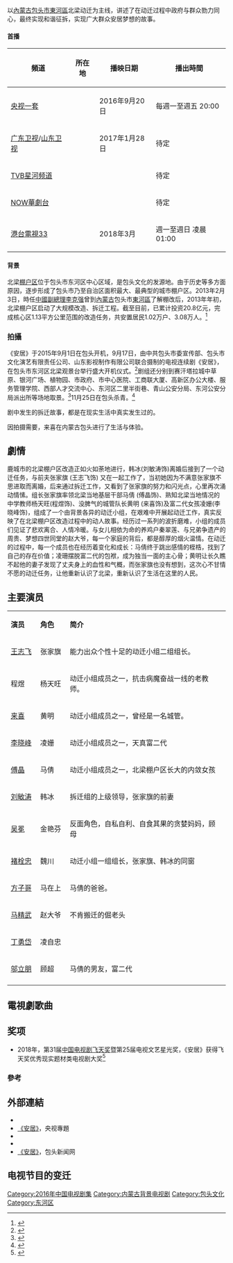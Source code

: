 {{Otheruses|subject=2016年在中国大陆播出的电视剧《安居》|other=其他同名条目|安居}}
{{電視節目資訊框
| 名稱       = 安居
| 原名       =
| 英文名稱   =''{{lang|en|Housing}}''
| 圖片       = 
| 圖說       = 
| 類型       = 都市、民生
| 原創       = 
| 發展       = 
| 編劇       = [[赵冬苓|赵冬苓]]、张云霄
| 導演       = [[张永新|张永新]]
| 執行導演   =  
| 制作人     = 李九红、傅民
| 出品人     = 杜学军、孙红梅、吕芃、晋亮
| 监制       = 
| 演出       = [[王志飞|王志飞]]，傅晶，[[程煜|程煜]]，李晓峰，来喜，[[刘敏涛|刘敏涛]]
| 主題曲     = 
| 片尾曲     = 故乡的歌谣
| 作詞2      = 玉镯儿
| 作曲2      = 栾凯
| 演唱2      =
| 插曲       = 
| 配音       = 
| 旁白       =  
| 字幕       = 中文
| 國家       = {{中國大陸}}
| 語言       = [[普通話|普通話]]
| 季數       = 
| 系列數     = 
| 輯數       = 
| 原集數     = '''33集'''
| 每集列表   = 
| 執行製片   = 
| 製片人     = 	
| 監製       = 周纯杰、王红勇、赵冬苓、王伟、牛烟生、林国刚、吴雪松
| 副製片人   = 
| 共同製片人 = 
| 編審       = 
| 剪輯       = 
| 製作年份   = 2015
| 外景       = {{CHNML}}[[包頭市|包頭市]]<br />银川华夏西部影视城
| 機位       = 
| 每集長     = 
| 製作公司   = [[山东影视传媒集团|山东影视传媒集团]]<br />包头市文化演艺有限责任公司
| 影視公司   = 
| 電視網     = [[央视一套|央视一套]]
| 集數       = 
| 視訊制式   = [[SDTV|SDTV]][[576i|576i]]、[[HDTV|HDTV]][[1080i|1080i]]
| 音訊制式   = [[立體聲|立體聲]]
| 首播國家   = {{CHNML}} 
| 每集长度   = 45分鐘
| 開始       = 2016年9月20日
| 結束       = 2016年10月15日
| 晚於       = 
| 早於       = 
| 相關劇集   = 
| 中國大陸名稱 = 
| 台灣名稱   = 
| 港澳名稱   = 
| 馬新名稱   = 
| 官方網站   = 
| imdb_id    = 
| tv_com_id  = 
}}
{{engname|《安居》|''Housing''}}以[[内蒙古自治区|內蒙古]][[包头市|包头市]][[東河區|東河區]]北梁动迁为主线，讲述了在动迁过程中政府与群众勠力同心，最终实现和谐征拆，实现广大群众安居梦想的故事。

==== 首播 ====
{| class="wikitable" style="text-align:center;"
|-
!頻道||所在地||播映日期||播出時間
|-
|[[央视一套|央视一套]] || rowspan="2" |{{CHNML}}||2016年9月20日||每週一至週五 20:00
|-
|[[广东卫视|广东卫视]]/[[山东卫视|山东卫视]]||2017年1月28日||待定
|-
|[[TVB星河频道|TVB星河频道]] || rowspan="3" |{{HKG}}||||待定
|-
|[[NOW華劇台|NOW華劇台]]||||待定
|-
|[[港台電視33|港台電視33]]||2018年3月||週一至週日 凌晨01:00
|}

==== 背景 ====
北梁[[棚户区|棚户区]]位于包头市东河区中心区域，是包头文化的发源地。由于历史等多方面原因，逐步形成了包头市乃至自治区面积最大、最典型的城市棚户区。2013年2月3日，時任[[中國副總理|中國副總理]][[李克强|李克强]]曾到[[內蒙古|內蒙古]]包头市[[東河區|東河區]]了解棚改后，2013年年初，北梁棚户区启动了大规模改造、拆迁工程。截至目前，已累计投资20.8亿元，完成核心区1.13平方公里范围的改造任务，共安置居民1.02万户、3.08万人。<ref>{{Cite web |url=http://news.sohu.com/20150303/n409278954.shtml |title=包头棚户区居民忆李克强来访：老觉得像梦一样 |access-date=2016-10-16 |archive-date=2019-05-02 |archive-url=https://web.archive.org/web/20190502162926/http://news.sohu.com/20150303/n409278954.shtml |dead-url=no }}</ref>

=== 拍攝 ===
《安居》于2015年9月1日在包头开机，9月17日，由中共包头市委宣传部、包头市文化演艺有限责任公司、山东影视制作有限公司联合摄制的电视连续剧《安居》，在包头市东河区北梁观景台举行盛大开机仪式。<ref>{{Cite web |url=http://ent.nmgnews.com.cn/system/2015/09/18/011773805.shtml |title=电视剧《安居》在包头市北梁开机 |access-date=2016-10-16 |archive-url=https://web.archive.org/web/20170305015203/http://ent.nmgnews.com.cn/system/2015/09/18/011773805.shtml |archive-date=2017-03-05 |dead-url=yes }}</ref>剧组还分别到赛汗塔拉城中草原、银河广场、植物园、市政府、市中心医院、工商联大厦、高新区办公大楼、服务管理学院、西部人才交流中心、东河区二里半街巷、青山公安分局、东河公安分局派出所等场地取景。<ref>{{Cite web |url=http://www.northnews.cn/2016/0930/2276103.shtml |title=“中国棚改第一剧”《安居》台前幕后 |access-date=2016-10-16 |archive-url=https://web.archive.org/web/20161018213056/http://www.northnews.cn/2016/0930/2276103.shtml |archive-date=2016-10-18 |dead-url=yes }}</ref>11月25日在包头杀青。<ref>{{Cite web |url=http://www.btdonghe.gov.cn/c/2015-11-25/750061.html |title=北梁棚改大剧《安居》正式杀青 琅琊榜主演倾情加盟！ |access-date=2016-10-16 |archive-url=https://web.archive.org/web/20170305015245/http://www.btdonghe.gov.cn/c/2015-11-25/750061.html |archive-date=2017-03-05 |dead-url=yes }}</ref>

剧中发生的拆迁故事，都是在现实生活中真实发生过的。

因拍摄需要，来喜在内蒙古包头进行了生活与体验。

== 劇情 ==
鹿城市的北梁棚户区改造正如火如荼地进行，韩冰(刘敏涛饰)离婚后接到了一个动迁任务，与前夫张家旗 (王志飞饰) 又在一起工作了，当初她因为不满意张家旗不思进取而离婚，后来通过拆迁工作，又看到了张家旗的努力和闪光点，心里再次涌动情愫。组长张家旗率领北梁当地基层干部马倩 (傅晶饰)、熟知北梁当地情况的中学教师杨天旺(程煜饰)、没脾气的城管队长黄明 (来喜饰)及富二代女孩凌姗(李晓峰饰)，组成了一个由背景各异的动迁小组，在艰难中开展起动迁工作，真实反映了在北梁棚户区改造过程中的动人故事。经历过一系列的波折磨难，小组的成员们见证了悲欢离合、人情冷暖。与女儿相依为命的养鸡户秦翠莲、与兄弟争遗产的周贵、梦想四世同堂的赵大爷，每一个家庭的背后，都是醇厚的烟火温情。在动迁的过程中，每一个成员也在经历着变化和成长：马倩终于跳出感情的桎梏，找到了自己的存在价值；凌珊摆脱富二代的包袱，成为独当一面的主心骨；黄明让长久瞧不起他的妻子发现了丈夫身上的血性和气概，而张家旗也没有想到，这次心不甘情不愿的动迁任务，让他重新认识了北梁，重新认识了生活在这里的人民。

==主要演员==
{|class="wikitable" width="40%"
|- style="background:cornflowerblue; color:white" align=center
|style="width:5%"|'''演员'''||style="width:5%"|'''角色'''||style="width:30%"|'''简介'''
|-
| [[王志飞|王志飞]] || 张家旗 || 能力出众个性十足的动迁小组二组组长。
|-
| 程煜 || 杨天旺 || 动迁小组成员之一，抗击病魔奋战一线的老教师。
|-
| [[来喜|来喜]] || 黄明 || 动迁小组成员之一，曾经是一名城管。
|-
| [[李晓峰|李晓峰]] ||凌姗 || 动迁小组成员之一，天真富二代
|-
| [[傅晶|傅晶]] || 马倩 ||  动迁小组成员之一，北梁棚户区长大的内敛女孩
|-
| [[刘敏涛|刘敏涛]] || 韩冰 || 拆迁组的上级领导，张家旗的前妻
|-
| [[吴冕|吴冕]] ||金艳芬 || 反面角色，自私自利、自食其果的贪婪妈妈，顾母
|-
| [[褚栓忠|褚栓忠]] || 魏川 || 动迁小组一组组长，张家旗、韩冰的同窗
|-
| [[方子哥|方子哥]] || 马在上 || 马倩的爸爸。
|-
| [[马精武|马精武]] ||赵大爷 || 不肯搬迁的倔老头
|-
|[[丁勇岱|丁勇岱]]
|凌自忠
|
|-
| [[邬立朋|邬立朋]] || 顾超 || 马倩的男友，富二代
|-
|}

==電視劇歌曲==
{{Tracklist 
| collapsed = 
| headline = 
| font_size = 
| total_length = 

| extra_column = 演唱者

| title1 = 《故乡的歌谣》
| note1 = 片尾曲
| longnote1 = 
| music1 = 栾凯
| lyrics1 = 玉镯儿
| arranger1 =  
| producer1 = 
| extra1 =[[降央卓玛|降央卓玛]]
| length1 = 

| title2 = 《知你冷暖,懂你悲欢》 
| note2 = 片頭曲
| longnote2 =
| music2 = 栾凯
| lyrics2 = 王生宁
| arranger2 =  
| producer2 = 
| extra2 =[[王铮亮|王铮亮]]
| length2 = 
}}

== 奖项 ==
*2018年，第31届[[中国电视剧飞天奖|中国电视剧飞天奖]]暨第25届电视文艺星光奖，《安居》获得飞天奖优秀现实题材类电视剧大奖<ref>{{cite web |url=http://www.baotounews.com.cn/p/595791.html |title=包头投资出品电视剧《安居》获中国电视剧最高奖 |accessdate=2018年 |work= |publisher=包头晚报 |archive-date=2019-05-02 |archive-url=https://web.archive.org/web/20190502155625/http://www.baotounews.com.cn/p/595791.html |dead-url=no }}</ref>

=== 參考 ===
{{Reflist|2}}

== 外部連結 ==
*{{Sinaweibo|5627455725|电视剧《安居》}}
*[http://tv.cctv.com/2016/09/18/VIDAbouuevJsSxtQKjsHxY4f160918.shtml 《安居》]{{Wayback|url=http://tv.cctv.com/2016/09/18/VIDAbouuevJsSxtQKjsHxY4f160918.shtml |date=20191003115828 }}，央视專題{{zh-cn}}
*{{douban}}
*{{Mtime|236743}}
*[http://www.baotounews.com.cn/anju/ 《安居》]{{Wayback|url=http://www.baotounews.com.cn/anju/ |date=20200805090742 }}，包头新闻网{{zh-cn}}

==电视节目的变迁==
{{電視節目的變遷
|電視台   = {{flagicon|CHNML}} [[中国中央电视台综合频道|央视一套]] 第一特约剧场
|播放檔次 =周一至周五20:05两集连播
|節目名稱 =安居<br />（2016年9月20日－10月15日）
|上一節目 = [[人民检察官|人民检察官]]<br />（2016年8月22日－9月19日）
|下一節目 = [[绝命后卫师|绝命后卫师]]<br>（2016年10月17日－）
}}

{{央视一套电视剧|nocat}}
{{DEFAULTSORT:An安居}}
[[Category:2016年中国电视剧集|Category:2016年中国电视剧集]]
[[Category:内蒙古背景电视剧|Category:内蒙古背景电视剧]]
[[Category:包头文化|Category:包头文化]]
[[Category:东河区|Category:东河区]]